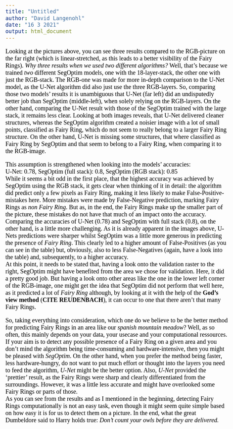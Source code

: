 ```yaml
---
title: "Untitled"
author: "David Langenohl"
date: "16 3 2021"
output: html_document
---
```


<style type="text/css">

body{ /* Normal  */
      font-size: 20px;
      font-family: "Times New Roman", Times, serif;
      color: Black;
  }
  
</style>

Looking at the pictures above, you can see three results compared to the RGB-picture on the far right (which is linear-stretched, as this leads to a better visibility of the Fairy Rings). *Why three results when we used two different algorithms?* Well, that's because we trained *two* different SegOptim models, one with the 18-layer-stack, the other one with just the RGB-stack. The RGB-one was made for more in-depth comparison to the U-Net model, as the U-Net algorithm did also just use the three RGB-layers. So, comparing those two models' results it is unambiguous that U-Net (far left) did an undisputedly better job than SegOptim (middle-left), when solely relying on the RGB-layers. On the other hand, comparing the U-Net result with those of the SegOptim trained with the large stack, it remains less clear. Looking at both images reveals, that U-Net delivered cleaner structures, whereas the SegOptim algorithm created a noisier image with a lot of small points, classified as Fairy Ring, which do not seem to really belong to a larger Fairy Ring structure. On the other hand, U-Net is missing some structures, that where classified as Fairy Ring by SegOptim and that seem to belong to a Fairy Ring, when comparing it to the RGB-image.

This assumption is strengthened when looking into the models' accuracies:  
U-Net: 0.78, SegOptim (full stack): 0.8, SegOptim (RGB stack): 0.85  
While it seems a bit odd in the first place, that the highest accuracy was achieved by SegOptim using the RGB stack, it gets clear when thinking of it in detail: the algorithm did predict only a few pixels as Fairy Ring, making it less likely to make False-Positive-mistakes here. More mistakes were made by False-Negative prediction, marking Fairy Rings as *non Fairy Ring*. But as, in the end, the Fairy Rings make up the smaller part of the picture, these mistakes do not have that much of an impact onto the accuracy.  
Comparing the accuracies of U-Net (0.78) and SegOptim with full stack (0.8), on the other hand, is a little more challenging. As it is already apparent in the images above, U-Nets predictions were sharper whilst SegOptim was a little more generous in predicting the presence of *Fairy Ring*. This clearly led to a higher amount of False-Positives (as you can see in the table) but, obviously, also to less False-Negatives (again, have a look into the table) and, subsequently, to a higher accuracy.  
At this point, it needs to be stated that, having a look onto the validation raster to the right, SegOptim might have benefited from the area we chose for validation. Here, it did a pretty good job. But having a look onto other areas like the one in the lower left corner of the RGB-image, one might get the idea that SegOptim did not perform that well here, as it predicted a lot of *Fairy Ring* although, by looking at it with the help of the **God's view method** (**CITE REUDENBACH**), it can occur to one that there aren't that many Fairy Rings.

So, taking everything into consideration, which one do we believe to be the better method for predicting Fairy Rings in an area like our *spanish mountain meadow*? Well, as so often, this mainly depends on your data, your usecase and your computational ressources. If your aim is to detect any possible presence of a Fairy Ring on a given area and you don't mind the algorithm being time-consuming and hardware-intensive, then you might be pleased with *SegOptim*. On the other hand, when you prefer the method being faster, less hardware-hungry, do not want to put much effort or thought into the layers you need to feed the algorithm, *U-Net* might be the better option. Also, *U-Net* provided the 'prettier' result, as the Fairy Rings were sharp and clearly differentiated from the surroundings. However, it was a little less accurate and might have overlooked some Fairy Rings or parts of those.  
As you can see from the results and as I mentioned in the beginning, detecting Fairy Rings computationally is not an easy task, even though it might seem quite simple based on how easy it is for us to detect them on a picture. In the end, what the great Dumbeldore said to Harry holds true: *Don’t count your owls before they are delivered.*







